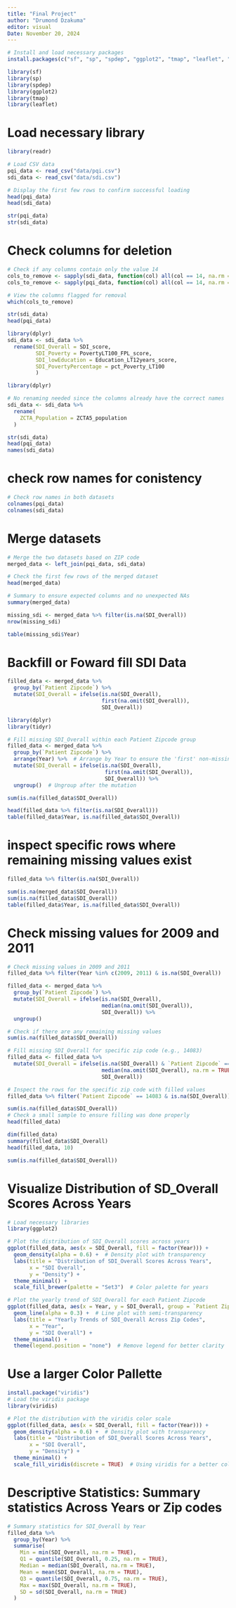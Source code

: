 ```yaml
---
title: "Final Project"
author: "Drumond Dzakuma"
editor: visual
Date: November 20, 2024
---
```


```r
# Install and load necessary packages
install.packages(c("sf", "sp", "spdep", "ggplot2", "tmap", "leaflet", "tidyr"))

library(sf)
library(sp)
library(spdep)
library(ggplot2)
library(tmap)
library(leaflet)
```

# Load necessary library

```r
library(readr)

# Load CSV data
pqi_data <- read_csv("data/pqi.csv")
sdi_data <- read_csv("data/sdi.csv")

# Display the first few rows to confirm successful loading
head(pqi_data)
head(sdi_data)
```

```r
str(pqi_data)
str(sdi_data)
```

# Check columns for deletion

```r
# Check if any columns contain only the value 14
cols_to_remove <- sapply(sdi_data, function(col) all(col == 14, na.rm = TRUE))
cols_to_remove <- sapply(pqi_data, function(col) all(col == 14, na.rm = TRUE))

# View the columns flagged for removal
which(cols_to_remove)
```

```r
str(sdi_data)
head(pqi_data)
```

```r
library(dplyr)
sdi_data <- sdi_data %>%
  rename(SDI_Overall = SDI_score,
         SDI_Poverty = PovertyLT100_FPL_score,
         SDI_lowEducation = Education_LT12years_score,
         SDI_PovertyPercentage = pct_Poverty_LT100
         )
```

```r
library(dplyr)

# No renaming needed since the columns already have the correct names
sdi_data <- sdi_data %>%
  rename(
    ZCTA_Population = ZCTA5_population
  )
```

```r
str(sdi_data)
head(pqi_data)
names(sdi_data) 
```

# check row names for conistency

```r
# Check row names in both datasets
colnames(pqi_data)
colnames(sdi_data)
```

# Merge datasets

```r
# Merge the two datasets based on ZIP code
merged_data <- left_join(pqi_data, sdi_data)
```

```r
# Check the first few rows of the merged dataset
head(merged_data)

# Summary to ensure expected columns and no unexpected NAs
summary(merged_data)
```

```r
missing_sdi <- merged_data %>% filter(is.na(SDI_Overall))
nrow(missing_sdi)
```

```r
table(missing_sdi$Year)
```

# Backfill or Foward fill SDI Data

```r
filled_data <- merged_data %>%
  group_by(`Patient Zipcode`) %>%
  mutate(SDI_Overall = ifelse(is.na(SDI_Overall), 
                              first(na.omit(SDI_Overall)), 
                              SDI_Overall))
```

```r
library(dplyr)
library(tidyr)

# Fill missing SDI_Overall within each Patient Zipcode group
filled_data <- merged_data %>%
  group_by(`Patient Zipcode`) %>%
  arrange(Year) %>%  # Arrange by Year to ensure the 'first' non-missing value is the earliest
  mutate(SDI_Overall = ifelse(is.na(SDI_Overall), 
                               first(na.omit(SDI_Overall)), 
                               SDI_Overall)) %>%
  ungroup()  # Ungroup after the mutation
```

```r
sum(is.na(filled_data$SDI_Overall))
```

```r
head(filled_data %>% filter(is.na(SDI_Overall)))
table(filled_data$Year, is.na(filled_data$SDI_Overall))
```

# inspect specific rows where remaining missing values exist

```r
filled_data %>% filter(is.na(SDI_Overall))
```

```r
sum(is.na(merged_data$SDI_Overall))
sum(is.na(filled_data$SDI_Overall))
table(filled_data$Year, is.na(filled_data$SDI_Overall))
```

# Check missing values for 2009 and 2011

```r
# Check missing values in 2009 and 2011
filled_data %>% filter(Year %in% c(2009, 2011) & is.na(SDI_Overall))
```

```r
filled_data <- merged_data %>%
  group_by(`Patient Zipcode`) %>%
  mutate(SDI_Overall = ifelse(is.na(SDI_Overall), 
                              median(na.omit(SDI_Overall)), 
                              SDI_Overall)) %>%
  ungroup()
```

```r
# Check if there are any remaining missing values
sum(is.na(filled_data$SDI_Overall))
```

```r
# Fill missing SDI_Overall for specific zip code (e.g., 14083)
filled_data <- filled_data %>% 
  mutate(SDI_Overall = ifelse(is.na(SDI_Overall) & `Patient Zipcode` == 14083, 
                              median(na.omit(SDI_Overall), na.rm = TRUE), 
                              SDI_Overall))
```

```r
# Inspect the rows for the specific zip code with filled values
filled_data %>% filter(`Patient Zipcode` == 14083 & is.na(SDI_Overall))
```

```r
sum(is.na(filled_data$SDI_Overall))
# Check a small sample to ensure filling was done properly
head(filled_data)
```

```r
dim(filled_data)
summary(filled_data$SDI_Overall)
head(filled_data, 10)
```

```r
sum(is.na(filled_data$SDI_Overall))
```

# Visualize Distribution of SD_Overall Scores Across Years

```r
# Load necessary libraries
library(ggplot2)

# Plot the distribution of SDI_Overall scores across years
ggplot(filled_data, aes(x = SDI_Overall, fill = factor(Year))) +
  geom_density(alpha = 0.6) +  # Density plot with transparency
  labs(title = "Distribution of SDI_Overall Scores Across Years",
       x = "SDI Overall",
       y = "Density") +
  theme_minimal() +
  scale_fill_brewer(palette = "Set3")  # Color palette for years
```

```r
# Plot the yearly trend of SDI_Overall for each Patient Zipcode
ggplot(filled_data, aes(x = Year, y = SDI_Overall, group = `Patient Zipcode`, color = factor(`Patient Zipcode`))) +
  geom_line(alpha = 0.3) +  # Line plot with semi-transparency
  labs(title = "Yearly Trends of SDI_Overall Across Zip Codes",
       x = "Year",
       y = "SDI Overall") +
  theme_minimal() +
  theme(legend.position = "none")  # Remove legend for better clarity
```

# Use a larger Color Pallette

```r
install.package("viridis")
# Load the viridis package
library(viridis)

# Plot the distribution with the viridis color scale
ggplot(filled_data, aes(x = SDI_Overall, fill = factor(Year))) +
  geom_density(alpha = 0.6) +  # Density plot with transparency
  labs(title = "Distribution of SDI_Overall Scores Across Years",
       x = "SDI Overall",
       y = "Density") +
  theme_minimal() +
  scale_fill_viridis(discrete = TRUE)  # Using viridis for a better color scale
```

# Descriptive Statistics: Summary statistics Across Years or Zip codes

```r
# Summary statistics for SDI_Overall by Year
filled_data %>% 
  group_by(Year) %>% 
  summarise(
    Min = min(SDI_Overall, na.rm = TRUE),
    Q1 = quantile(SDI_Overall, 0.25, na.rm = TRUE),
    Median = median(SDI_Overall, na.rm = TRUE),
    Mean = mean(SDI_Overall, na.rm = TRUE),
    Q3 = quantile(SDI_Overall, 0.75, na.rm = TRUE),
    Max = max(SDI_Overall, na.rm = TRUE),
    SD = sd(SDI_Overall, na.rm = TRUE)
  )
```
